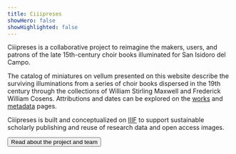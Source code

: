 ```yaml
---
title: Ciiipreses
showHero: false
showHighlighted: false
---
```


Ciiipreses is a collaborative project to reimagine the makers, users, and patrons of the late 15th-century choir books illuminated for San Isidoro del Campo.

The catalog of miniatures on vellum presented on this website describe the surviving illuminations from a series of choir books dispersed in the 19th century through the collections of William Stirling Maxwell and Frederick William Cosens. Attributions and dates can be explored on the [works](/canopy/works) and [metadata](/canopy/metadata) pages.

<Slider iiifContent="https://ciiipreses.github.io/sanisidoro/iiif/index.json" />

Ciiipreses is built and conceptualized on [IIIF](https://iiif.io/) to support sustainable scholarly publishing and reuse of research data and open access images.

<ButtonWrapper>
  <Button href="/about">Read about the project and team</Button>
</ButtonWrapper>

